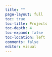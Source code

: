 ```yaml
---
title: ""
page-layout: full
toc: true
toc-title: Projects
toc-depth: 4
toc-expand: false
toc-location: left
comments: false
editor: visual
---
```

